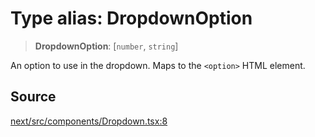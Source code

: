 # Type alias: DropdownOption

> **DropdownOption**: [`number`, `string`]

An option to use in the dropdown. Maps to the `<option>` HTML element.

## Source

[next/src/components/Dropdown.tsx:8](https://github.com/gpbl/react-day-picker/blob/6515ed496/next/src/components/Dropdown.tsx#L8)
